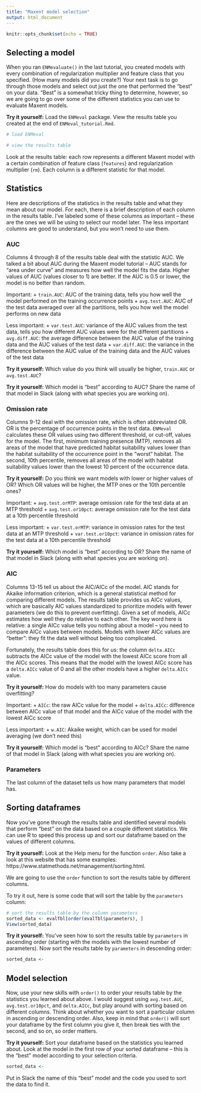 ```yaml
---
title: "Maxent model selection"
output: html_document
---
```


```r
knitr::opts_chunk$set(echo = TRUE)
```

## Selecting a model

When you ran `ENMevaluate()` in the last tutorial, you created models with every combination of regularization multiplier and feature class that you specified. (How many models did you create?) Your next task is to go through those models and select out just the one that performed the "best" on your data. "Best" is a somewhat tricky thing to determine, however, so we are going to go over some of the different statistics you can use to evaluate Maxent models.

**Try it yourself:** Load the `ENMeval` package. View the results table you created at the end of `ENMeval_tutorial.Rmd`.

```r
# load ENMeval

# view the results table

```

Look at the results table: each row represents a different Maxent model with a certain combination of feature class (`features`) and regularization multiplier (`rm`). Each column is a different statistic for that model.

## Statistics

Here are descriptions of the statistics in the results table and what they mean about our model. For each, there is a brief description of each column in the results table. I've labeled some of these columns as important -- these are the ones we will be using to select our model later. The less important columns are good to understand, but you won't need to use them.

### AUC

Columns 4 through 8 of the results table deal with the statistic AUC. We talked a bit about AUC during the Maxent model tutorial -- AUC stands for "area under curve" and measures how well the model fits the data. Higher values of AUC (values closer to 1) are better. If the AUC is 0.5 or lower, the model is no better than random.

Important:
+ `train.AUC`: AUC of the training data, tells you how well the model performed on the training occurrence points
+ `avg.test.AUC`: AUC of the test data averaged over all the partitions, tells you how well the model performs on new data

Less important:
+ `var.test.AUC`: variance of the AUC values from the test data, tells you how different AUC values were for the different partitions
+ `avg.diff.AUC`: the average difference between the AUC value of the training data and the AUC values of the test data
+ `var.diff.AUC`: the variance in the difference between the AUC value of the training data and the AUC values of the test data

**Try it yourself:** Which value do you think will usually be higher, `train.AUC` or `avg.test.AUC`?

**Try it yourself:** Which model is "best" according to AUC? Share the name of that model in Slack (along with what species you are working on).

### Omission rate

Columns 9-12 deal with the omission rate, which is often abbreviated OR. OR is the percentage of occurrence points in the test data. `ENMeval` calculates these OR values using two different threshold, or cut-off, values for the model. The first, minimum training presence (MTP), removes all areas of the model that have predicted habitat suitability values lower than the habitat suitability of the occurrence point in the "worst" habitat. The second, 10th percentile, removes all areas of the model with habitat suitability values lower than the lowest 10 percent of the occurrence data.

**Try it yourself:** Do you think we want models with lower or higher values of OR? Which OR values will be higher, the MTP ones or the 10th percentile ones?

Important:
+ `avg.test.orMTP`: average omission rate for the test data at an MTP threshold
+ `avg.test.or10pct`: average omission rate for the test data at a 10th percentile threshold

Less important:
+ `var.test.orMTP`: variance in omission rates for the test data at an MTP threshold
+ `var.test.or10pct`: variance in omission rates for the test data at a 10th percentile threshold

**Try it yourself:** Which model is "best" according to OR? Share the name of that model in Slack (along with what species you are working on).

### AIC

Columns 13-15 tell us about the AIC/AICc of the model. AIC stands for Akaike information criterion, which is a general statistical method for comparing different models. The results table provides us AICc values, which are basically AIC values standardized to prioritize models with fewer parameters (we do this to prevent overfitting). Given a set of models, AICc estimates how well they do relative to each other. The key word here is relative: a single AICc value tells you nothing about a model -- you need to compare AICc values between models. Models with lower AICc values are "better": they fit the data well without being too complicated.

Fortunately, the results table does this for us: the column `delta.AICc` subtracts the AICc value of the model with the lowest AICc score from all the AICc scores. This means that the model with the lowest AICc score has a `delta.AICc` value of 0 and all the other models have a higher `delta.AICc` value.

**Try it yourself:** How do models with too many parameters cause overfitting?

Important:
+ `AICc`: the raw AICc value for the model
+ `delta.AICc`: difference between AICc value of that model and the AICc value of the model with the lowest AICc score

Less important:
+ `w.AIC`: Akaike weight, which can be used for model averaging (we don't need this)

**Try it yourself:** Which model is "best" according to AICc? Share the name of that model in Slack (along with what species you are working on).

### Parameters

The last column of the dataset tells us how many parameters that model has.

## Sorting dataframes

Now you've gone through the results table and identified several models that perform "best" on the data based on a couple different statistics. We can use R to speed this process up and sort our dataframe based on the values of different columns.

**Try it yourself:** Look at the Help menu for the function `order`. Also take a look at this website that has some examples: https://www.statmethods.net/management/sorting.html.

We are going to use the `order` function to sort the results table by different columns.

To try it out, here is some code that will sort the table by the `parameters` column:

```r
# sort the results table by the column parameters
sorted_data <- evalTbl[order(evalTbl$parameters), ]
View(sorted_data)
```

**Try it yourself:** You've seen how to sort the results table by `parameters` in ascending order (starting with the models with the lowest number of parameters). Now sort the results table by `parameters` in descending order:

```r
sorted_data <- 
```

## Model selection

Now, use your new skills with `order()` to order your results table by the statistics you learned about above. I would suggest using `avg.test.AUC`, `avg.test.or10pct`, and `delta.AICc`, but play around with sorting based on different columns. Think about whether you want to sort a particular column in ascending or descending order. Also, keep in mind that `order()` will sort your dataframe by the first column you give it, then break ties with the second, and so on, so order matters.

**Try it yourself:** Sort your dataframe based on the statistics you learned about. Look at the model in the first row of your sorted dataframe -- this is the "best" model according to your selection criteria.

```r
sorted_data <-
```

Put in Slack the name of this "best" model and the code you used to sort the data to find it.


